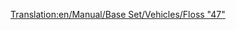 [[Translation:en/Manual/Base Set/Vehicles/Floss "47"]]
{{fr/Train|Nom=Floss "47"
|Image=[[File:en/Floss47.png]]
|Coût=21 093£ (42 186$)
|Vitesse=160 km/h (100 mph)
|Poids=112 t
|Puissance=2580 cv (1924 kW)
|Entretien=2 132£ (4 264$)
|Conception=1962
|Vie=22
|Capacité=N/A
|Description=
|Réalité=[http://en.wikipedia.org/wiki/British_Rail_Class_47 British Rail Class 47] (en anglais)
}}